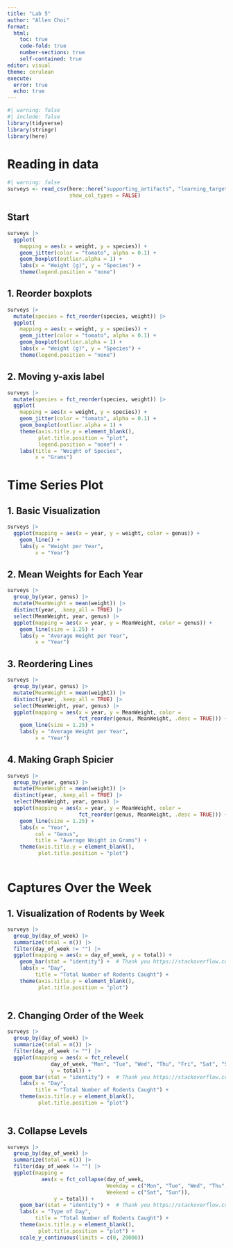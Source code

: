 ```yaml
---
title: "Lab 5"
author: "Allen Choi"
format:
  html:
    toc: true
    code-fold: true
    number-sections: true
    self-contained: true
editor: visual
theme: cerulean
execute:
  error: true
  echo: true
---
```


```r
#| warning: false
#| include: false
library(tidyverse)
library(stringr)
library(here)
```

# Reading in data

```r
#| warning: false
surveys <- read_csv(here::here("supporting_artifacts", "learning_targets", "surveys.csv"), 
                    show_col_types = FALSE)
```

## Start

```r
surveys |> 
  ggplot(
    mapping = aes(x = weight, y = species)) +
    geom_jitter(color = "tomato", alpha = 0.1) +
    geom_boxplot(outlier.alpha = 1) +
    labs(x = "Weight (g)", y = "Species") +
    theme(legend.position = "none")
```

## 1. Reorder boxplots

```r
surveys |> 
  mutate(species = fct_reorder(species, weight)) |> 
  ggplot(
    mapping = aes(x = weight, y = species)) +
    geom_jitter(color = "tomato", alpha = 0.1) +
    geom_boxplot(outlier.alpha = 1) +
    labs(x = "Weight (g)", y = "Species") +
    theme(legend.position = "none")
```

## 2. Moving y-axis label

```r
surveys |> 
  mutate(species = fct_reorder(species, weight)) |> 
  ggplot(
    mapping = aes(x = weight, y = species)) +
    geom_jitter(color = "tomato", alpha = 0.1) +
    geom_boxplot(outlier.alpha = 1) +
    theme(axis.title.y = element_blank(),
          plot.title.position = "plot",
          legend.position = "none") +
    labs(title = "Weight of Species",
         x = "Grams")
```

# Time Series Plot

## 1. Basic Visualization

```r
surveys |> 
  ggplot(mapping = aes(x = year, y = weight, color = genus)) +
    geom_line() +
    labs(y = "Weight per Year",
         x = "Year")
```

## 2. Mean Weights for Each Year

```r
surveys |> 
  group_by(year, genus) |> 
  mutate(MeanWeight = mean(weight)) |> 
  distinct(year, .keep_all = TRUE) |> 
  select(MeanWeight, year, genus) |> 
  ggplot(mapping = aes(x = year, y = MeanWeight, color = genus)) +
    geom_line(size = 1.25) +
    labs(y = "Average Weight per Year",
         x = "Year")
```

## 3. Reordering Lines

```r
surveys |> 
  group_by(year, genus) |> 
  mutate(MeanWeight = mean(weight)) |> 
  distinct(year, .keep_all = TRUE) |> 
  select(MeanWeight, year, genus) |> 
  ggplot(mapping = aes(x = year, y = MeanWeight, color = 
                       fct_reorder(genus, MeanWeight, .desc = TRUE))) +
    geom_line(size = 1.25) +
    labs(y = "Average Weight per Year",
         x = "Year") 
```

## 4. Making Graph Spicier

```r
surveys |> 
  group_by(year, genus) |> 
  mutate(MeanWeight = mean(weight)) |> 
  distinct(year, .keep_all = TRUE) |> 
  select(MeanWeight, year, genus) |> 
  ggplot(mapping = aes(x = year, y = MeanWeight, color = 
                       fct_reorder(genus, MeanWeight, .desc = TRUE))) +
    geom_line(size = 1.25) +
    labs(x = "Year",
         col = "Genus",
         title = "Average Weight in Grams") +
    theme(axis.title.y = element_blank(),
          plot.title.position = "plot")
  
```

# Captures Over the Week

## 1. Visualization of Rodents by Week

```r
surveys |> 
  group_by(day_of_week) |> 
  summarize(total = n()) |> 
  filter(day_of_week != "") |>
  ggplot(mapping = aes(x = day_of_week, y = total)) +
    geom_bar(stat = "identity") +  # Thank you https://stackoverflow.com/a/38803743
    labs(x = "Day",
         title = "Total Number of Rodents Caught") +
    theme(axis.title.y = element_blank(),
          plot.title.position = "plot")
  
```

## 2. Changing Order of the Week

```r
surveys |> 
  group_by(day_of_week) |> 
  summarize(total = n()) |> 
  filter(day_of_week != "") |>
  ggplot(mapping = aes(x = fct_relevel(
              day_of_week, "Mon", "Tue", "Wed", "Thu", "Fri", "Sat", "Sun"), 
              y = total)) +
    geom_bar(stat = "identity") +  # Thank you https://stackoverflow.com/a/38803743
    labs(x = "Day",
         title = "Total Number of Rodents Caught") +
    theme(axis.title.y = element_blank(),
          plot.title.position = "plot")
  
```

## 3. Collapse Levels

```r
surveys |> 
  group_by(day_of_week) |> 
  summarize(total = n()) |> 
  filter(day_of_week != "") |>
  ggplot(mapping = 
           aes(x = fct_collapse(day_of_week,
                                Weekday = c("Mon", "Tue", "Wed", "Thu", "Fri"),
                                Weekend = c("Sat", "Sun")),  
               y = total)) +
    geom_bar(stat = "identity") +  # Thank you https://stackoverflow.com/a/38803743
    labs(x = "Type of Day",
         title = "Total Number of Rodents Caught") +
    theme(axis.title.y = element_blank(),
          plot.title.position = "plot") +
    scale_y_continuous(limits = c(0, 20000))
  
```
